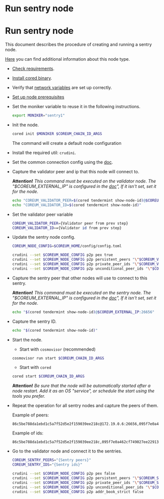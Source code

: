 # Run sentry node

# Run sentry node

This document describes the procedure of creating and running a sentry node.

<a href="https://docs.tendermint.com/v0.34/tendermint-core/validators.html" target="_blank" rel="noopener noreferrer" className="text-[#24D494]">Here</a> you can find additional information about this node type.

* <a href="/docs/become-validator/essentials/system-requirements" target="_blank" rel="noopener noreferrer" className="text-[#24D494]">Check requirements</a>.

* <a href="/docs/become-validator/essentials/install-cored" target="_blank" rel="noopener noreferrer" className="text-[#24D494]">Install cored binary</a>.

* Verify that <a href="/docs/become-validator/essentials/network-variables" target="_blank" rel="noopener noreferrer" className="text-[#24D494]">network variables</a> are set up correctly.

* <a href="/docs/become-validator/essentials/node-prerequisites" target="_blank" rel="noopener noreferrer" className="text-[#24D494]">Set up node prerequisites</a>

* Set the moniker variable to reuse it in the following instructions.
  ```bash
  export MONIKER="sentry1"
  ```

* Init the node.

  ```bash
  cored init $MONIKER $COREUM_CHAIN_ID_ARGS
  ```
  The command will create a default node configuration

* Install the required util: `crudini`.

* Set the common connection config using the [doc](/docs/become-validator/essentials/connection-config).

* Capture the validator peer and ip that this node will connect to.

  **Attention!** *This command must be executed on the validator node.
  The "$COREUM_EXTERNAL_IP" is configured in the [doc](/docs/become-validator/essentials/connection-config)",
  If it isn't set, set it for the node.*

  ```bash
  echo "COREUM_VALIDATOR_PEER=$(cored tendermint show-node-id)@$COREUM_EXTERNAL_IP:26656"
  echo "COREUM_VALIDATOR_ID=$(cored tendermint show-node-id)"
  ```



* Set the validator peer variable
  ```bash
  COREUM_VALIDATOR_PEER={Validator peer from prev step}
  COREUM_VALIDATOR_ID=={Validator id from prev step}
  ```

* Update the sentry node config.

  ```bash
  COREUM_NODE_CONFIG=$COREUM_HOME/config/config.toml
  ```

  ```bash
  crudini --set $COREUM_NODE_CONFIG p2p pex true
  crudini --set $COREUM_NODE_CONFIG p2p persistent_peers "\"$COREUM_VALIDATOR_PEER\""
  crudini --set $COREUM_NODE_CONFIG p2p private_peer_ids "\"$COREUM_VALIDATOR_ID\""
  crudini --set $COREUM_NODE_CONFIG p2p unconditional_peer_ids "\"$COREUM_VALIDATOR_ID\""
  ```

* Capture the sentry peer that other nodes will use to connect to this sentry.

  **Attention!** *This command must be executed on the sentry node.
  The "$COREUM_EXTERNAL_IP" is configured in the [doc](/docs/become-validator/essentials/connection-config)",
  If it isn't set, set it for the node.*

  ```bash
  echo "$(cored tendermint show-node-id)@$COREUM_EXTERNAL_IP:26656"
  ```

* Capture the sentry ID.
  ```bash
  echo "$(cored tendermint show-node-id)"
  ```

* Start the node.

  * Start with `cosmovisor` (recommended)
  ```bash
  cosmovisor run start $COREUM_CHAIN_ID_ARGS
  ```

  * Start with `cored`
   ```bash
  cored start $COREUM_CHAIN_ID_ARGS
  ```

  **Attention!** *Be sure that the node will be automatically started after a node restart. Add it as an OS "service",
  or schedule the start using the tools you prefer.*

* Repeat the operation for all sentry nodes and capture the peers of them.

  Example of peers:
  ```
  86c5be788da1ebd1c5a7f52d5e2f159039ee218c@172.19.0.6:26656,095f7e0a462cf749027ee22913d77619fe1c2267@172.29.0.8:26656
  ```

  Example of ids:
  ```
  86c5be788da1ebd1c5a7f52d5e2f159039ee218c,095f7e0a462cf749027ee22913d77619fe1c2267
  ```

* Go to the validator node and connect it to the sentries.
  ```bash
  COREUM_SENTRY_PEERS="{Sentry peers}"
  COREUM_SENTRY_IDS="{Sentry ids}"
  ```

  ```bash
  crudini --set $COREUM_NODE_CONFIG p2p pex false
  crudini --set $COREUM_NODE_CONFIG p2p persistent_peers "\"$COREUM_SENTRY_PEERS\""
  crudini --set $COREUM_NODE_CONFIG p2p private_peer_ids "\"$COREUM_SENTRY_IDS"\"
  crudini --set $COREUM_NODE_CONFIG p2p unconditional_peer_ids "\"$COREUM_SENTRY_IDS"\"
  crudini --set $COREUM_NODE_CONFIG p2p addr_book_strict false
  ```
